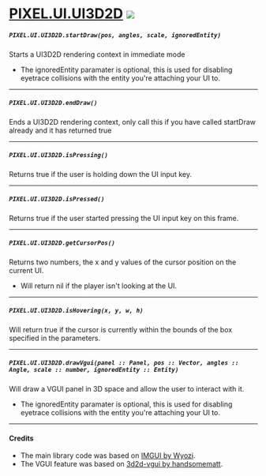 # [PIXEL.UI.UI3D2D](https://github.com/TomDotBat/ui3d2d) ![](https://raw.githubusercontent.com/Pulsar-Dev/documentation/main/public/client.png)


##### `PIXEL.UI.UI3D2D.startDraw(pos, angles, scale, ignoredEntity)`
  Starts a UI3D2D rendering context in immediate mode
   - The ignoredEntity paramater is optional, this is used for disabling eyetrace collisions with the entity you're attaching your UI to.

---
##### `PIXEL.UI.UI3D2D.endDraw()`
  Ends a UI3D2D rendering context, only call this if you have called startDraw already and it has returned true

---
##### `PIXEL.UI.UI3D2D.isPressing()`
  Returns true if the user is holding down the UI input key.

---
##### `PIXEL.UI.UI3D2D.isPressed()`
  Returns true if the user started pressing the UI input key on this frame.

---
##### `PIXEL.UI.UI3D2D.getCursorPos()`
  Returns two numbers, the x and y values of the cursor position on the current UI.
  - Will return nil if the player isn't looking at the UI.

---
##### `PIXEL.UI.UI3D2D.isHovering(x, y, w, h)`
  Will return true if the cursor is currently within the bounds of the box specified in the parameters.

---
##### `PIXEL.UI.UI3D2D.drawVgui(panel :: Panel, pos :: Vector, angles :: Angle, scale :: number, ignoredEntity :: Entity)`
  Will draw a VGUI panel in 3D space and allow the user to interact with it.
  - The ignoredEntity paramater is optional, this is used for disabling eyetrace collisions with the entity you're attaching your UI to.

---

#### Credits
- The main library code was based on [IMGUI by Wyozi](https://github.com/wyozi-gmod/imgui).
- The VGUI feature was based on [3d2d-vgui by handsomematt](https://github.com/handsomematt/3d2d-vgui).
